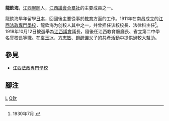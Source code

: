 
{{Expand |time=2011-11-05T16:36:02+00:00 }}
'''龍欽海'''，[[江西|江西]][[寧岡|寧岡]]人，[[江西議會|江西議會]][[合羣社|合羣社]]的主要成員之一。

龍欽海早年留學[[日本|日本]]，回國後主要從事於[[教育|教育]]方面的工作。1911年在南昌成立的[[江西法政專門學校|江西法政專門學校]]，龍欽海为创校人其中之一，并曾担任该校校長、法律科主任<ref>1930年7月 {{Cite book |title= 《私立[[江西法政專門學校|江西法政專門學校]]二十週年紀念特刊》|page=第55頁 |quote=“……民國十一年，北伐軍興，學校則由當時選出之校長龍欽海主其事。”}}</ref>。1918年10月12日被選舉為[[江西議會|江西議會]]議長，隨後任江西教育廳廳長、省立第二中學名譽校長等職。在[[袁玉冰|袁玉冰]]、[[方志敏|方志敏]]、[[趙醒儂|趙醒儂]]父子的共產活動中提供過較大幫助。

== 參見 ==
* [[江西法政專門學校|江西法政專門學校]]

==腳注==
{{reflist|2}}

{{Jiangxi-stub}}
{{中國人物小作品}}

[[Category:井冈山人|L]]
[[Category:龍姓|Q欽]]